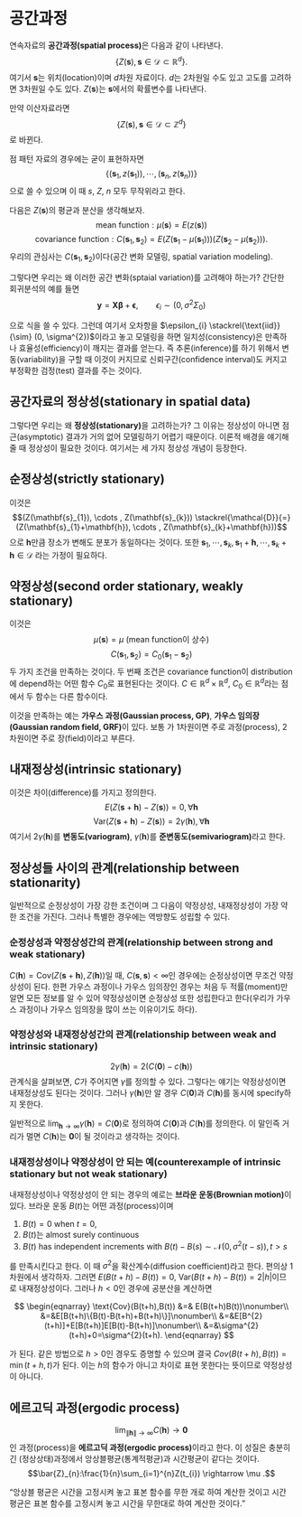 # 공간과정 {#spatialprocess}

연속자료의 **공간과정(spatial process)**은 다음과 같이 나타낸다.
$$\{Z (\mathbf{s}), \mathbf{s} \in \mathcal{D} \subset \mathbb{R}^{d} \} .$$
여기서 $\mathbf{s}$는 위치(location)이며 $d$차원 자료이다. $d$는 2차원일 수도 있고 고도를 고려하면 3차원일 수도 있다. $Z(\mathbf{s})$는 $\mathbf{s}$에서의 확률변수를 나타낸다.

만약 이산자료라면
$$\{Z (\mathbf{s}), \mathbf{s} \in \mathcal{D} \subset \mathbb{Z}^{d} \} $$
로 바뀐다.

점 패턴 자료의 경우에는 굳이 표현하자면
$$\{ (\mathbf{s}_{1},z(\mathbf{s}_{1})), \cdots , (\mathbf{s}_{n},z(\mathbf{s}_{n}))  \} $$
으로 쓸 수 있으며 이 때 $s$, $Z$, $n$ 모두 무작위라고 한다.

다음은 $Z(\mathbf{s})$의 평균과 분산을 생각해보자.
$$\text{mean function}:\mu(\mathbf{s})=E(z(\mathbf{s}))$$
$$\text{covariance function}: C(\mathbf{s}_{1},\mathbf{s}_{2})=E(Z(\mathbf{s}_{1}-\mu(\mathbf{s}_{1})))(Z(\mathbf{s}_{2}-\mu(\mathbf{s}_{2}))).$$
우리의 관심사는 $C(\mathbf{s}_{1},\mathbf{s}_{2})$이다(공간 변화 모델링, spatial variation modeling).

그렇다면 우리는 왜 이러한 공간 변화(sptaial variation)를 고려해야 하는가? 간단한 회귀분석의 예를 들면
$$
\begin{equation}
\mathbf{y}=\mathbf{X}\boldsymbol{\beta}+\boldsymbol{\epsilon}, \qquad{\epsilon_{i} \sim (0, \sigma^{2}\Sigma_{0})}
\end{equation}
$$

으로 식을 쓸 수 있다. 그런데 여기서 오차항을 $\epsilon_{i} \stackrel{\text{iid}}{\sim} (0, \sigma^{2})$이라고 놓고 모델링을 하면 일치성(consistency)은 만족하나 효율성(efficiency)이 깨지는 결과를 얻는다. 즉 추론(inference)를 하기 위해서 변동(variability)을 구할 때 이것이 커지므로 신뢰구간(confidence interval)도 커지고 부정확한 검정(test) 결과를 주는 것이다.

## 공간자료의 정상성(stationary in spatial data)

그렇다면 우리는 왜 **정상성(stationary)**을 고려하는가? 그 이유는 정상성이 아니면 점근(asymptotic) 결과가 거의 없어 모델링하기 어렵기 때문이다. 이론적 배경을 얘기해 줄 때 정상성이 필요한 것이다. 여기서는 세 가지 정상성 개념이 등장한다. 

## 순정상성(strictly stationary)

이것은
$$(Z(\mathbf{s}_{1}), \cdots , Z(\mathbf{s}_{k})) \stackrel{\mathcal{D}}{=} (Z(\mathbf{s}_{1}+\mathbf{h}), \cdots , Z(\mathbf{s}_{k}+\mathbf{h}))$$
으로 $\mathbf{h}$만큼 장소가 변해도 분포가 동일하다는 것이다. 또한 $\mathbf{s}_{1}, \cdots , \mathbf{s}_{k}, \mathbf{s}_{1}+\mathbf{h}, \cdots , \mathbf{s}_{k}+\mathbf{h} \in \mathcal{D}$ 라는 가정이 필요하다.

## 약정상성(second order stationary, weakly stationary)

이것은
$$\mu(\mathbf{s})=\mu \text{ (mean function이 상수)}$$
$$C(\mathbf{s}_{1},\mathbf{s}_{2})=C_{0}(\mathbf{s}_{1}-\mathbf{s}_{2})$$
두 가지 조건을 만족하는 것이다. 두 번째 조건은 covariance function이 distribution에 depend하는 어떤 함수 $C_{0}$로 표현된다는 것이다. $C \in \mathbb{R}^{d}\times \mathbb{R}^{d}$, $C_{0} \in \mathbb{R}^{d}$라는 점에서 두 함수는 다른 함수이다.

이것을 만족하는 예는 **가우스 과정(Gaussian process, GP)**, **가우스 임의장(Gaussian random field, GRF)**이 있다. 보통 **\mathbf{s}**가 1차원이면 주로 과정(process), 2차원이면 주로 장(field)이라고 부른다.

## 내재정상성(intrinsic stationary)

이것은 차이(difference)를 가지고 정의한다.
$$E(Z(\mathbf{s}+\mathbf{h})-Z(\mathbf{s}))=0, \forall \mathbf{h}$$
$$\text{Var}(Z(\mathbf{s}+\mathbf{h})-Z(\mathbf{s}))=2\gamma(\mathbf{h}), \forall \mathbf{h}$$
여기서 $2\gamma(\mathbf{h})$를 **변동도(variogram)**, $\gamma(\mathbf{h})$를 **준변동도(semivariogram)**라고 한다.

## 정상성들 사이의 관계(relationship between stationarity)

일반적으로 순정상성이 가장 강한 조건이며 그 다음이 약정상성, 내재정상성이 가장 약한 조건을 가진다. 그러나 특별한 경우에는 역방향도 성립할 수 있다.

### 순정상성과 약정상성간의 관계(relationship between strong and weak stationary)

$C(\mathbf{h})=\text{Cov}(Z(\mathbf{s}+\mathbf{h}), Z(\mathbf{h}))$일 때, $C(\mathbf{s},\mathbf{s}) < \infty$인 경우에는 순정상성이면 무조건 약정상성이 된다. 한편 가우스 과정이나 가우스 임의장인 경우는 처음 두 적률(moment)만 알면 모든 정보를 알 수 있어 약정상성이면 순정상성 또한 성립한다고 한다(우리가 가우스 과정이나 가우스 임의장을 많이 쓰는 이유이기도 하다).

### 약정상성와 내재정상성간의 관계(relationship between weak and intrinsic stationary)

$$2\gamma(\mathbf{h})=2(C(\mathbf{0})-c(\mathbf{h}))$$
관계식을 살펴보면, $C$가 주어지면 $\gamma$를 정의할 수 있다. 그렇다는 얘기는 약정상성이면 내재정상성도 된다는 것이다. 그러나 $\gamma(\mathbf{h})$만 알 경우 $C(\mathbf{0})$과 $C(\mathbf{h})$를 동시에 specify하지 못한다.

일반적으로 $\lim_{\mathbf{h}\rightarrow \infty}\gamma(\mathbf{h})=C(\mathbf{0})$로 정의하여 $C(\mathbf{0})$과 $C(\mathbf{h})$를 정의한다. 이 말인즉 거리가 멀면 $C(\mathbf{h})$는 $\mathbf{0}$이 될 것이라고 생각하는 것이다.

### 내재정상성이나 약정상성이 안 되는 예(counterexample of intrinsic stationary but not weak stationary)

내재정상성이나 약정상성이 안 되는 경우의 예로는 **브라운 운동(Brownian motion)**이 있다. 브라운 운동 $B(t)$는 어떤 과정(process)이며

1. $B(t)=0$ when $t=0$,
2. $B(t)$는 almost surely continuous
3. $B(t)$ has independent increments with $B(t)-B(s) \sim \mathcal{N}(0,\sigma^{2}(t-s)), t>s$

를 만족시킨다고 한다. 이 때 $\sigma^{2}$을 확산계수(diffusion coefficient)라고 한다. 편의상 1차원에서 생각하자. 그러면 $E(B(t+h)-B(t))=0$, $\text{Var}(B(t+h)-B(t))=2|h|$이므로 내재정상성이다. 그러나 $h < 0$인 경우에 공분산을 계산하면

$$
\begin{eqnarray}
\text{Cov}(B(t+h),B(t)) &=& E(B(t+h)B(t))\nonumber\\
&=&E[B(t+h)\{B(t)-B(t+h)+B(t+h)\}]\nonumber\\
&=&E[B^{2}(t+h)]+E[B(t+h)]E[B(t)-B(t+h)]\nonumber\\
&=&\sigma^{2}(t+h)+0=\sigma^{2}(t+h).
\end{eqnarray}
$$

가 된다. 같은 방법으로 $h > 0$인 경우도 증명할 수 있으며 결국 $Cov(B(t+h),B(t))=\min (t+h,t)$가 된다. 이는 $h$의 함수가 아니고 차이로 표현 못한다는 뜻이므로 약정상성이 아니다.

## 에르고딕 과정(ergodic process)

$$\lim_{\|\mathbf{h}\| \rightarrow \infty}C(\mathbf{h}) \rightarrow \mathbf{0}$$
인 과정(process)을 **에르고딕 과정(ergodic process)**이라고 한다. 이 성질은 충분히 긴 (정상상태)과정에서 앙상블평균(통계적평균)과 시간평균이 같다는 것이다.
$$\bar{Z}_{n}:\frac{1}{n}\sum_{i=1}^{n}Z(t_{i}) \rightarrow \mu .$$

"앙상블 평균은 시간을 고정시켜 놓고 표본 함수를 무한 개로 하여 계산한 것이고 시간평균은 표본 함수를 고정시켜 놓고 시간을 무한대로 하여 계산한 것이다."
